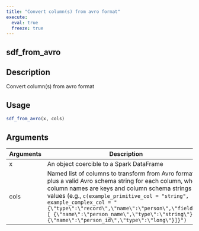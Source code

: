 ```yaml
---
title: "Convert column(s) from avro format"
execute:
  eval: true
  freeze: true
---
```


## sdf_from_avro

## Description
Convert column(s) from avro format


## Usage
```r
sdf_from_avro(x, cols)
```

## Arguments
|Arguments|Description|
|---|---|
| x | An object coercible to a Spark DataFrame |
| cols | Named list of columns to transform from Avro format plus a valid Avro schema string for each column, where column names are keys and column schema strings are values (e.g., `c(example_primitive_col = "string", example_complex_col = "{\"type\":\"record\",\"name\":\"person\",\"fields\":[ {\"name\":\"person_name\",\"type\":\"string\"}, {\"name\":\"person_id\",\"type\":\"long\"}]}")` |








